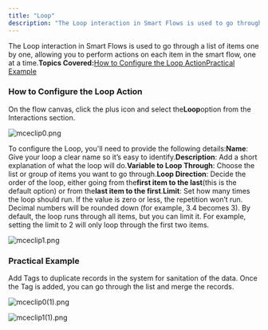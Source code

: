 ```yaml
---
title: "Loop"
description: "The Loop interaction in Smart Flows is used to go through a list of items one by one, allowing you to perform actions on each item in the smart flow,"
---
```


The Loop interaction in Smart Flows is used to go through a list of items one by one, allowing you to perform actions on each item in the smart flow, one at a time.**Topics Covered:**[How to Configure the Loop Action](https://support.salesmate.io/hc/en-us/articles/38101389856153-Loop#h_01J8HV6SG4DADN0WA593E5V9Z3)[Practical Example](https://support.salesmate.io/hc/en-us/articles/38101389856153-Loop#h_01J8PYJY2TFKG352YVWGHT6P2X)

### How to Configure the Loop Action

On the flow canvas, click the plus icon and select the**Loop**option from the Interactions section.

![mceclip0.png](./images/mceclip0-10.png)

To configure the Loop, you'll need to provide the following details:**Name**: Give your loop a clear name so it’s easy to identify.**Description**: Add a short explanation of what the loop will do.**Variable to Loop Through**: Choose the list or group of items you want to go through.**Loop Direction**: Decide the order of the loop, either going from the**first item to the last**(this is the default option) or from the**last item to the first**.**Limit**: Set how many times the loop should run. If the value is zero or less, the repetition won’t run. Decimal numbers will be rounded down (for example, 3.4 becomes 3). By default, the loop runs through all items, but you can limit it. For example, setting the limit to 2 will only loop through the first two items.

![mceclip1.png](./images/mceclip1-9.png)

### Practical Example

Add Tags to duplicate records in the system for sanitation of the data. Once the Tag is added, you can go through the list and merge the records.

![mceclip0(1).png](./images/mceclip01-5.png)

![mceclip1(1).png](./images/mceclip11-4.png)
